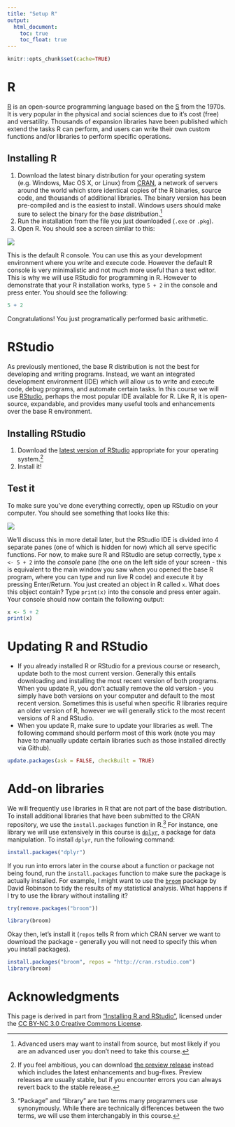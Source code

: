 ```yaml
---
title: "Setup R"
output:
  html_document:
    toc: true
    toc_float: true
---
```


```r
knitr::opts_chunk$set(cache=TRUE)
```

# R

[R](https://www.r-project.org/) is an open-source programming language based on the [S](https://en.wikipedia.org/wiki/S_(programming_language)) from the 1970s. It is very popular in the physical and social sciences due to it's cost (free) and versatility. Thousands of expansion libraries have been published which extend the tasks R can perform, and users can write their own custom functions and/or libraries to perform specific operations.

## Installing R

1. Download the latest binary distribution for your operating system (e.g. Windows, Mac OS X, or Linux) from [CRAN](https://cran.rstudio.com/), a network of servers around the world which store identical copies of the R binaries, source code, and thousands of additional libraries. The binary version has been pre-compiled and is the easiest to install. Windows users should make sure to select the binary for the *base distribution*.^[Advanced users may want to install from source, but most likely if you are an advanced user you don't need to take this course.]
2. Run the installation from the file you just downloaded (`.exe` or `.pkg`).
3. Open R. You should see a screen similar to this:

![](images/r_console.png)

This is the default R console. You can use this as your development environment where you write and execute code. However the default R console is very minimalistic and not much more useful than a text editor. This is why we will use RStudio for programming in R. However to demonstrate that your R installation works, type `5 + 2` in the console and press enter. You should see the following:

```r
5 + 2
```

Congratulations! You just programatically performed basic arithmetic.

# RStudio

As previously mentioned, the base R distribution is not the best for developing and writing programs. Instead, we want an integrated development environment (IDE) which will allow us to write and execute code, debug programs, and automate certain tasks. In this course we will use [RStudio](https://www.rstudio.com/products/RStudio/), perhaps the most popular IDE available for R. Like R, it is open-source, expandable, and provides many useful tools and enhancements over the base R environment.

## Installing RStudio

1. Download the [latest version of RStudio](https://www.rstudio.com/products/rstudio/download/) appropriate for your operating system.^[If you feel ambitious, you can download [the preview release](https://www.rstudio.com/products/rstudio/download/preview/) instead which includes the latest enhancements and bug-fixes. Preview releases are usually stable, but if you encounter errors you can always revert back to the stable release.]
2. Install it!

## Test it

To make sure you've done everything correctly, open up RStudio on your computer. You should see something that looks like this:

![](images/rstudio_startup.png)

We'll discuss this in more detail later, but the RStudio IDE is divided into 4 separate panes (one of which is hidden for now) which all serve specific functions. For now, to make sure R and RStudio are setup correctly, type `x <- 5 + 2` into the *console* pane (the one on the left side of your screen - this is equivalent to the main window you saw when you opened the base R program, where you can type and run live R code) and execute it by pressing Enter/Return. You just created an object in R called `x`. What does this object contain? Type `print(x)` into the console and press enter again. Your console should now contain the following output:

```r
x <- 5 + 2
print(x)
```


# Updating R and RStudio

* If you already installed R or RStudio for a previous course or research, update both to the most current version. Generally this entails downloading and installing the most recent version of both programs. When you update R, you don't actually remove the old version - you simply have both versions on your computer and default to the most recent version. Sometimes this is useful when specific R libraries require an older version of R, however we will generally stick to the most recent versions of R and RStudio.
* When you update R, make sure to update your libraries as well. The following command should perform most of this work (note you may have to manually update certain libraries such as those installed directly via Github).

```r
update.packages(ask = FALSE, checkBuilt = TRUE)
```

# Add-on libraries

We will frequently use libraries in R that are not part of the base distribution. To install additional libraries that have been submitted to the CRAN repository, we use the `install.packages` function in R.^["Package" and "library" are two terms many programmers use synonymously. While there are technically differences between the two terms, we will use them interchangably in this course.] For instance, one library we will use extensively in this course is [`dplyr`](https://cran.r-project.org/web/packages/dplyr/index.html), a package for data manipulation. To install `dplyr`, run the following command:

```r
install.packages("dplyr")
```

If you run into errors later in the course about a function or package not being found, run the `install.packages` function to make sure the package is actually installed. For example, I might want to use the [`broom`](https://cran.r-project.org/web/packages/broom/index.html) package by David Robinson to tidy the results of my statistical analysis. What happens if I try to use the library without installing it?

```r
try(remove.packages("broom"))
```

```r
library(broom)
```

Okay then, let's install it (`repos` tells R from which CRAN server we want to download the package - generally you will not need to specify this when you install packages).

```r
install.packages("broom", repos = "http://cran.rstudio.com")
library(broom)
```

# Acknowledgments

This page is derived in part from ["Installing R and RStudio"](http://stat545.com/block000_r-rstudio-install.html), licensed under the [CC BY-NC 3.0 Creative Commons License](https://creativecommons.org/licenses/by-nc/3.0/).
